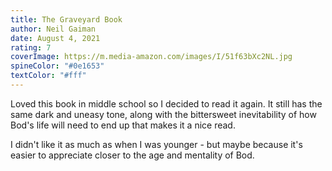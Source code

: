 ```yaml
---
title: The Graveyard Book
author: Neil Gaiman
date: August 4, 2021
rating: 7
coverImage: https://m.media-amazon.com/images/I/51f63bXc2NL.jpg
spineColor: "#0e1653"
textColor: "#fff"
---
```


Loved this book in middle school so I decided to read it again. It still has the same dark and uneasy tone, along with the bittersweet inevitability of how Bod's life will need to end up that makes it a nice read.

I didn't like it as much as when I was younger - but maybe because it's easier to appreciate closer to the age and mentality of Bod.
